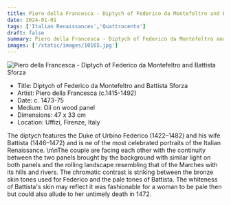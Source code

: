 ```yaml
---
title: Piero della Francesca - Diptych of Federico da Montefeltro and Battista Sforza
date: 2024-01-01
tags: ['Italian Renaissances','Quattrocento']
draft: false
summary: Piero della Francesca - Diptych of Federico da Montefeltro and Battista Sforza
images: ['/static/images/10165.jpg']
---
```


![Piero della Francesca - Diptych of Federico da Montefeltro and Battista Sforza](/static/images/10165.jpg)

* Title: Diptych of Federico da Montefeltro and Battista Sforza
* Artist: Piero della Francesca (c.1415-1492)
* Date: c. 1473-75
* Medium: Oil on wood panel
* Dimensions: 47 x 33 cm
* Location: Uffizi, Firenze, Italy

The diptych features the Duke of Urbino Federico (1422–1482) and his wife Battista (1446–1472) and is ne of the most celebrated portraits of the Italian Renaissance. \n\nThe couple are facing each other with the continuity between the two panels brought by the background with similar light on both panels and the rolling landscape resembling that of the Marches with its hills and rivers. The chromatic contrast is striking between the bronze skin tones used for Federico and the pale tones of Battista. The whiteness of Battista's skin may reflect it was fashionable for a woman to be pale then but could also allude to her untimely death in 1472. 
